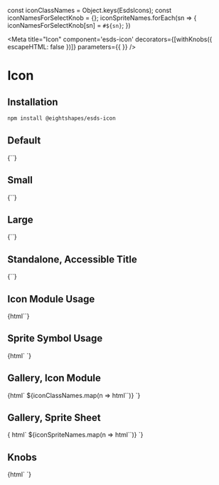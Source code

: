 

const iconClassNames = Object.keys(EsdsIcons);
const iconNamesForSelectKnob = {};
iconSpriteNames.forEach(sn => {
    iconNamesForSelectKnob[sn] = `#${sn}`;
})

<Meta
  title="Icon"
  component='esds-icon'
  decorators={[withKnobs({ escapeHTML: false })]}
  parameters={{
  }}
/>

# Icon
## Installation

```bash
npm install @eightshapes/esds-icon
```

## Default
<Preview>
  <Story name="Default">
    {`<esds-icon></esds-icon>`}
  </Story>
</Preview>

## Small
<Preview>
  <Story name="Small">
    {`<esds-icon size="small"></esds-icon>`}
  </Story>
</Preview>

## Large
<Preview>
  <Story name="Large">
    {`<esds-icon size="large"></esds-icon>`}
  </Story>
</Preview>

## Standalone, Accessible Title
<Preview>
  <Story name="Standalone, Accessible Title">
    {`<esds-icon title="stopwatch"></esds-icon>`}
  </Story>
</Preview>

## Icon Module Usage
<Preview>
  <Story name="Icon Module Usage">
    {html`<esds-icon use="${EsdsIconMenu}"></esds-icon>`}
  </Story>
</Preview>

## Sprite Symbol Usage
<Preview>
  <Story name="Sprite Symbol Usage">
    {html`<div style="display: none;">${unsafeHTML(icons)}</div>
          <esds-icon use="#trash"></esds-icon>`}
  </Story>
</Preview>

## Gallery, Icon Module
<Preview>
  <Story name="Gallery, Icon Module">
    {html`
      ${iconClassNames.map(n => html`<esds-icon use="${EsdsIcons[n]}"></esds-icon>`)}
    `}
  </Story>
</Preview>

## Gallery, Sprite Sheet
<Preview>
  <Story name="Gallery, Sprite Sheet">
    {
      html`
      <!-- Hidden div containing svg sprite sheet -->
      <div style="display: none;">${unsafeHTML(icons)}</div>
      ${iconSpriteNames.map(n => html`<esds-icon use="#${n}"></esds-icon>`)}
    `}
  </Story>
</Preview>

## Knobs
<Preview>
  <Story name="Knobs">
    {html`<div style="display: none;">${unsafeHTML(icons)}</div>
    <esds-icon
        size="${select('Size', {Small: 'small', Medium: 'medium', Large: 'large'}, 'medium')}"
        use="${select('Use', iconNamesForSelectKnob, '#star')}"
    ></esds-icon>`}
  </Story>
</Preview>
